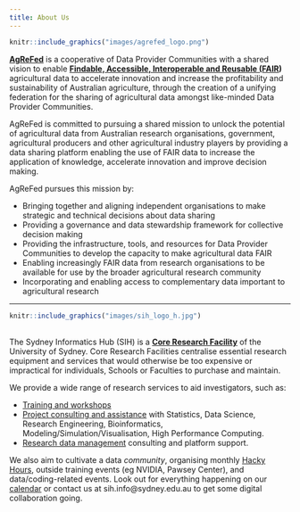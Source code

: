 ```yaml
---
title: About Us
---
```


```r
knitr::include_graphics("images/agrefed_logo.png")
```

[**AgReFed**](https://www.agrefed.org.au/) is a cooperative of Data Provider Communities with a shared vision to enable **[Findable, Accessible, Interoperable and Reusable (FAIR](https://www.agrefed.org.au/FAIRdata))** agricultural data to accelerate innovation and increase the profitability and sustainability of Australian agriculture, through the creation of a unifying federation for the sharing of agricultural data amongst like-minded Data Provider Communities.

AgReFed is committed to pursuing a shared mission to unlock the potential of agricultural data from Australian research organisations, government, agricultural producers and other agricultural industry players by providing a data sharing platform enabling the use of FAIR data to increase the application of knowledge, accelerate innovation and improve decision making.

AgReFed pursues this mission by:

- Bringing together and aligning independent organisations to make strategic and technical decisions about data sharing
- Providing a governance and data stewardship framework for collective decision making
- Providing the infrastructure, tools, and resources for Data Provider Communities to develop the capacity to make agricultural data FAIR
- Enabling increasingly FAIR data from research organisations to be available for use by the broader agricultural research community
- Incorporating and enabling access to complementary data important to agricultural research


---

```r
knitr::include_graphics("images/sih_logo_h.jpg")
```

<br />
The Sydney Informatics Hub (SIH) is a [**Core Research Facility**](https://sydney.edu.au/research/facilities.html) of the University of Sydney. Core Research Facilities centralise essential research equipment and services that would otherwise be too expensive or impractical for individuals, Schools or Faculties to purchase and maintain.

We provide a wide range of research services to aid investigators, such as:

- [Training and workshops](https://sydney.edu.au/research/facilities/sydney-informatics-hub/workshops-and-training.html)
- [Project consulting and assistance](https://sydney.edu.au/research/facilities/sydney-informatics-hub/project-support.html) with Statistics, Data Science, Research Engineering, Bioinformatics, Modeling/Simulation/Visualisation, High Performance Computing.
- [Research data management](https://sydney.edu.au/research/facilities/sydney-informatics-hub/digital-research-infrastructure.html) consulting and platform support.

We also aim to cultivate a data *community*, organising monthly [Hacky Hours](https://sydney.edu.au/research/facilities/sydney-informatics-hub/workshops-and-training/hacky-hour.html), outside training events (eg NVIDIA, Pawsey Center), and data/coding-related events. Look out for everything happening on our [calendar](https://www.sydney.edu.au/research/facilities/sydney-informatics-hub/workshops-and-training/training-calendar.html) or contact us at sih.info\@sydney.edu.au to get some digital collaboration going.
